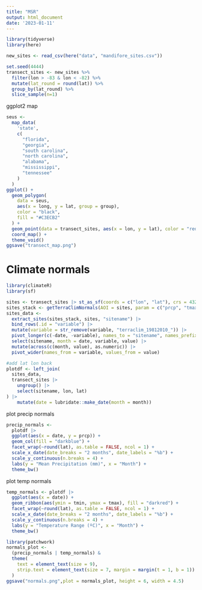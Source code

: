 ```yaml
---
title: "MSR"
output: html_document
date: '2023-01-11'
---
```


```r
library(tidyverse)
library(here)
```

```r
new_sites <- read_csv(here("data", "mandifore_sites.csv"))
```


```r
set.seed(4444)
transect_sites <- new_sites %>% 
  filter(lon > -83 & lon < -82) %>% 
  mutate(lat_round = round(lat)) %>% 
  group_by(lat_round) %>% 
  slice_sample(n=1)
```

ggplot2 map

```r
seus <-
  map_data(
    'state',
    c(
      "florida",
      "georgia",
      "south carolina",
      "north carolina",
      "alabama",
      "mississippi",
      "tennessee"
    )
  )
ggplot() +
  geom_polygon(
    data = seus,
    aes(x = long, y = lat, group = group),
    color = "black",
    fill = "#C3ECB2"
  ) +
  geom_point(data = transect_sites, aes(x = lon, y = lat), color = "red") +
  coord_map() +
  theme_void()
ggsave("transect_map.png")
```


# Climate normals

```r
library(climateR)
library(sf)

sites <- transect_sites |> st_as_sf(coords = c("lon", "lat"), crs = 4326)
sites_stack <- getTerraClimNormals(AOI = sites, param = c("prcp", "tmax", "tmin"))
sites_data <- 
  extract_sites(sites_stack, sites, "sitename") |> 
  bind_rows(.id = "variable") |> 
  mutate(variable = str_remove(variable, "terraclim_19812010_")) |> 
  pivot_longer(c(-date, -variable), names_to = "sitename", names_prefix = "site_") |> 
  select(sitename, month = date, variable, value) |> 
  mutate(across(c(month, value), as.numeric)) |> 
  pivot_wider(names_from = variable, values_from = value)
```


```r
#add lat lon back
plotdf <- left_join(
  sites_data,
  transect_sites |> 
    ungroup() |> 
    select(sitename, lon, lat)
) |> 
    mutate(date = lubridate::make_date(month = month))
```

plot precip normals

```r
precip_normals <- 
  plotdf |> 
  ggplot(aes(x = date, y = prcp)) +
  geom_col(fill = "darkblue") +
  facet_wrap(~round(lat), as.table = FALSE, ncol = 1) +
  scale_x_date(date_breaks = "2 months", date_labels = "%b") +
  scale_y_continuous(n.breaks = 4) +
  labs(y = "Mean Precipitation (mm)", x = "Month") +
  theme_bw()
```

plot temp normals

```r
temp_normals <- plotdf |> 
  ggplot(aes(x = date)) +
  geom_ribbon(aes(ymin = tmin, ymax = tmax), fill = "darkred") +
  facet_wrap(~round(lat), as.table = FALSE, ncol = 1) +
  scale_x_date(date_breaks = "2 months", date_labels = "%b") +
  scale_y_continuous(n.breaks = 4) +
  labs(y = "Temperature Range (ºC)", x = "Month") +
  theme_bw()
```

```r
library(patchwork)
normals_plot <- 
  (precip_normals | temp_normals) & 
  theme(
    text = element_text(size = 9),
    strip.text = element_text(size = 7, margin = margin(t = 1, b = 1))
  )
ggsave("normals.png",plot = normals_plot, height = 6, width = 4.5)
```


